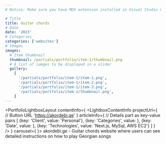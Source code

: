 ```yaml
---
# Notice: Make sure you have MDX extension installed in Visual Studio Code to see syntax highlighting

# Title
title: Guitar chords
# Date
date: '2023'
# Categories
categories: ['websites']
# Images
images:
  # Item thumbnail
  thumbnail: /partials/portfolio/item-1/thumbnail.png
  # A list of iamges to be displayed in a slider
  gallery:
    [
      '/partials/portfolio/item-1/item-1.png',
      '/partials/portfolio/item-1/item-2.png',
      '/partials/portfolio/item-1/item-3.png',
      '/partials/portfolio/item-1/thumbnail.png',
    ]
---
```

<PortfolioLightboxLayout
  contentInfo={
    <LightboxContentInfo
      projectUrl={
        // Button URL
        'https://akordebi.ge'
      }
      articleInfo={
        // Details part as key-value pairs
        [
          {key: 'Client', value: 'Personal'},
          {key: 'Categories', value: <CategoriesToText />},
          {key: 'Date', value: <DateToText />},
          {key: 'Technologies', value: 'Next.js, MySql, AWS EC2'}
        ]
      }
    />
  }
  carousel={
    <LightboxCarousel />
}>
akordebi.ge - Guitar chords website where users can see detailed instructions on how to play Georgian songs
</PortfolioLightboxLayout>
